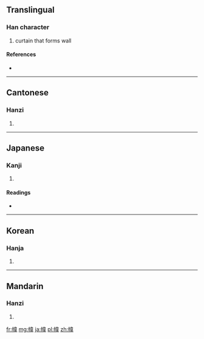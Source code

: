 {{also|帏}}
==Translingual==

===Han character===
{{Han char|rn=50|rad=巾|as=09|sn=12|four=4425<sub>6</sub>|canj=中月木一手 (LBDMQ)}}

# curtain that forms wall

====References====
* {{Han ref|kx=0334.180|dkj=08993|dj=0641.210|hdz=10748.090|uh=5E43|ud=24131|bh=B457|bd=46167}}

----

==Cantonese==

===Hanzi===
{{yue-hanzi|jyut=|y=wai4|sim=帏}}

# {{defn|Cantonese|sort=巾09}}

----

==Japanese==

===Kanji===
{{ja-kanji|grade=|rs=巾09}}

# {{defn|Japanese|sort=巾09}}

====Readings====
* {{ja-readings|on=[[い]] (i), [[き]] (ki)|kun=[[とばり]] (tobari), [[においぶく]] (nioibuku), [[ふくろ]] (fukuro)}}

----

==Korean==

===Hanja===
{{ko-hanja|hangeul=위|rv=wi|mr=wi}}

# {{defn|Korean|sort=巾09}}

----

==Mandarin==

===Hanzi===
{{cmn-hanzi|sim=帏|pin=[[wéi]] ([[wei2]])|wg=wei<sup>2</sup>}}

# {{defn|Mandarin|sort=巾09}}

[[fr:幃]]
[[mg:幃]]
[[ja:幃]]
[[pl:幃]]
[[zh:幃]]